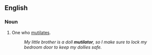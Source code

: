 ==English==

===Noun===
{{en-noun}}

# One who [[mutilate]]s.
#:''My little brother is a doll '''mutilator''', so I make sure to lock my bedroom door to keep my dollies safe.''